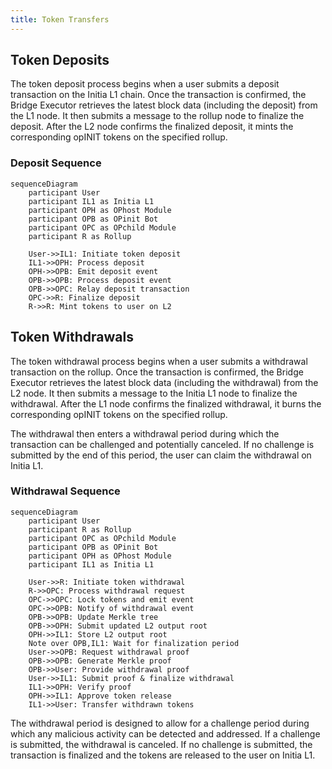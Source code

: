 ```yaml
---
title: Token Transfers
---
```


## Token Deposits

The token deposit process begins when a user submits a deposit transaction on the Initia L1 chain. Once the transaction is confirmed, the Bridge Executor retrieves the latest block data (including the deposit) from the L1 node. It then submits a message to the rollup node to finalize the deposit. After the L2 node confirms the finalized deposit, it mints the corresponding opINIT tokens on the specified rollup.

### Deposit Sequence
```mermaid
sequenceDiagram
    participant User
    participant IL1 as Initia L1
    participant OPH as OPhost Module
    participant OPB as OPinit Bot
    participant OPC as OPchild Module
    participant R as Rollup

    User->>IL1: Initiate token deposit
    IL1->>OPH: Process deposit
    OPH->>OPB: Emit deposit event
    OPB->>OPB: Process deposit event
    OPB->>OPC: Relay deposit transaction
    OPC->>R: Finalize deposit
    R->>R: Mint tokens to user on L2
```

## Token Withdrawals

The token withdrawal process begins when a user submits a withdrawal transaction on the rollup. Once the transaction is confirmed, the Bridge Executor retrieves the latest block data (including the withdrawal) from the L2 node. It then submits a message to the Initia L1 node to finalize the withdrawal. After the L1 node confirms the finalized withdrawal, it burns the corresponding opINIT tokens on the specified rollup.

The withdrawal then enters a withdrawal period during which the transaction can be challenged and potentially canceled. If no challenge is submitted by the end of this period, the user can claim the withdrawal on Initia L1.

### Withdrawal Sequence
```mermaid
sequenceDiagram
    participant User
    participant R as Rollup
    participant OPC as OPchild Module
    participant OPB as OPinit Bot
    participant OPH as OPhost Module
    participant IL1 as Initia L1

    User->>R: Initiate token withdrawal
    R->>OPC: Process withdrawal request
    OPC->>OPC: Lock tokens and emit event
    OPC->>OPB: Notify of withdrawal event
    OPB->>OPB: Update Merkle tree
    OPB->>OPH: Submit updated L2 output root
    OPH->>IL1: Store L2 output root
    Note over OPB,IL1: Wait for finalization period
    User->>OPB: Request withdrawal proof
    OPB->>OPB: Generate Merkle proof
    OPB->>User: Provide withdrawal proof
    User->>IL1: Submit proof & finalize withdrawal
    IL1->>OPH: Verify proof
    OPH->>IL1: Approve token release
    IL1->>User: Transfer withdrawn tokens
```

The withdrawal period is designed to allow for a challenge period during which any malicious activity can be detected and addressed. If a challenge is submitted, the withdrawal is canceled. If no challenge is submitted, the transaction is finalized and the tokens are released to the user on Initia L1.
